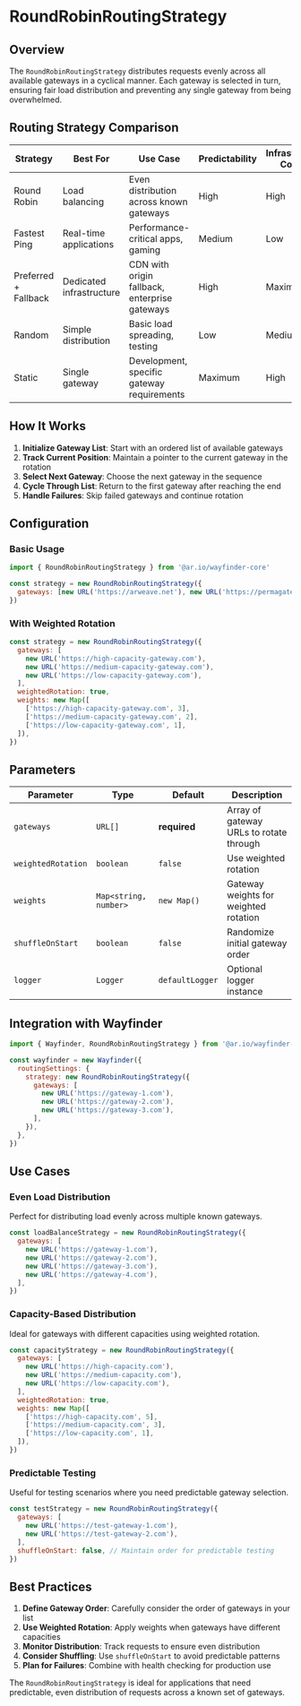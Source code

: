 # RoundRobinRoutingStrategy

## Overview

The `RoundRobinRoutingStrategy` distributes requests evenly across all available gateways in a cyclical manner. Each gateway is selected in turn, ensuring fair load distribution and preventing any single gateway from being overwhelmed.

## Routing Strategy Comparison

<Table>
  <thead>
    <tr>
      <th>Strategy</th>
      <th>Best For</th>
      <th>Use Case</th>
      <th>Predictability</th>
      <th>Infrastructure Control</th>
    </tr>
  </thead>
  <tbody>
    <tr>
      <td>Round Robin</td>
      <td>Load balancing</td>
      <td>Even distribution across known gateways</td>
      <td>High</td>
      <td>High</td>
    </tr>
    <tr>
      <td>Fastest Ping</td>
      <td>Real-time applications</td>
      <td>Performance-critical apps, gaming</td>
      <td>Medium</td>
      <td>Low</td>
    </tr>
    <tr>
      <td>Preferred + Fallback</td>
      <td>Dedicated infrastructure</td>
      <td>CDN with origin fallback, enterprise gateways</td>
      <td>High</td>
      <td>Maximum</td>
    </tr>
    <tr>
      <td>Random</td>
      <td>Simple distribution</td>
      <td>Basic load spreading, testing</td>
      <td>Low</td>
      <td>Medium</td>
    </tr>
    <tr>
      <td>Static</td>
      <td>Single gateway</td>
      <td>Development, specific gateway requirements</td>
      <td>Maximum</td>
      <td>High</td>
    </tr>
  </tbody>
</Table>

## How It Works

1. **Initialize Gateway List**: Start with an ordered list of available gateways
2. **Track Current Position**: Maintain a pointer to the current gateway in the rotation
3. **Select Next Gateway**: Choose the next gateway in the sequence
4. **Cycle Through List**: Return to the first gateway after reaching the end
5. **Handle Failures**: Skip failed gateways and continue rotation

## Configuration

### Basic Usage

```javascript
import { RoundRobinRoutingStrategy } from '@ar.io/wayfinder-core'

const strategy = new RoundRobinRoutingStrategy({
  gateways: [new URL('https://arweave.net'), new URL('https://permagate.io')],
})
```

### With Weighted Rotation

```javascript
const strategy = new RoundRobinRoutingStrategy({
  gateways: [
    new URL('https://high-capacity-gateway.com'),
    new URL('https://medium-capacity-gateway.com'),
    new URL('https://low-capacity-gateway.com'),
  ],
  weightedRotation: true,
  weights: new Map([
    ['https://high-capacity-gateway.com', 3],
    ['https://medium-capacity-gateway.com', 2],
    ['https://low-capacity-gateway.com', 1],
  ]),
})
```

## Parameters

| Parameter          | Type                  | Default         | Description                             |
| ------------------ | --------------------- | --------------- | --------------------------------------- |
| `gateways`         | `URL[]`               | **required**    | Array of gateway URLs to rotate through |
| `weightedRotation` | `boolean`             | `false`         | Use weighted rotation                   |
| `weights`          | `Map<string, number>` | `new Map()`     | Gateway weights for weighted rotation   |
| `shuffleOnStart`   | `boolean`             | `false`         | Randomize initial gateway order         |
| `logger`           | `Logger`              | `defaultLogger` | Optional logger instance                |

## Integration with Wayfinder

```javascript
import { Wayfinder, RoundRobinRoutingStrategy } from '@ar.io/wayfinder-core'

const wayfinder = new Wayfinder({
  routingSettings: {
    strategy: new RoundRobinRoutingStrategy({
      gateways: [
        new URL('https://gateway-1.com'),
        new URL('https://gateway-2.com'),
        new URL('https://gateway-3.com'),
      ],
    }),
  },
})
```

## Use Cases

### Even Load Distribution

Perfect for distributing load evenly across multiple known gateways.

```javascript
const loadBalanceStrategy = new RoundRobinRoutingStrategy({
  gateways: [
    new URL('https://gateway-1.com'),
    new URL('https://gateway-2.com'),
    new URL('https://gateway-3.com'),
    new URL('https://gateway-4.com'),
  ],
})
```

### Capacity-Based Distribution

Ideal for gateways with different capacities using weighted rotation.

```javascript
const capacityStrategy = new RoundRobinRoutingStrategy({
  gateways: [
    new URL('https://high-capacity.com'),
    new URL('https://medium-capacity.com'),
    new URL('https://low-capacity.com'),
  ],
  weightedRotation: true,
  weights: new Map([
    ['https://high-capacity.com', 5],
    ['https://medium-capacity.com', 3],
    ['https://low-capacity.com', 1],
  ]),
})
```

### Predictable Testing

Useful for testing scenarios where you need predictable gateway selection.

```javascript
const testStrategy = new RoundRobinRoutingStrategy({
  gateways: [
    new URL('https://test-gateway-1.com'),
    new URL('https://test-gateway-2.com'),
  ],
  shuffleOnStart: false, // Maintain order for predictable testing
})
```

## Best Practices

1. **Define Gateway Order**: Carefully consider the order of gateways in your list
2. **Use Weighted Rotation**: Apply weights when gateways have different capacities
3. **Monitor Distribution**: Track requests to ensure even distribution
4. **Consider Shuffling**: Use `shuffleOnStart` to avoid predictable patterns
5. **Plan for Failures**: Combine with health checking for production use

The `RoundRobinRoutingStrategy` is ideal for applications that need predictable, even distribution of requests across a known set of gateways.
